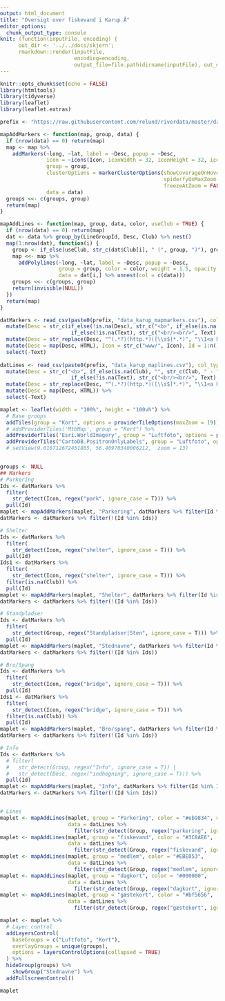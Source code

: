 ```yaml
---
output: html_document
title: "Oversigt over fiskevand i Karup Å"
editor_options: 
  chunk_output_type: console
knit: (function(inputFile, encoding) { 
      out_dir <- '../../docs/skjern';
      rmarkdown::render(inputFile,
                        encoding=encoding, 
                        output_file=file.path(dirname(inputFile), out_dir, 'skjern-kort.html')) })
---
```


<!-- File for generating the interactive map for MV-LF (run by GitHub Actions every hour) -->
<!-- Output is a html file in docs/mv-lf. -->

```r
knitr::opts_chunk$set(echo = FALSE)
library(htmltools)
library(tidyverse)
library(leaflet)
library(leaflet.extras)
```



<style>
  body {
      padding: 0 !important;
      margin: 0 !important;
  }
  .main-container {
    max-width: 4000px
  }
  .container-fluid {
      padding: 0 !important;
  }
  #header {
      display: none;
  }
</style>




```r
prefix <- "https://raw.githubusercontent.com/relund/riverdata/master/data/"

mapAddMarkers <- function(map, group, data) {
  if (nrow(data) == 0) return(map)
  map <- map %>% 
    addMarkers(~long, ~lat, label = ~Desc, popup = ~Desc,
               icon = ~icons(Icon, iconWidth = 32, iconHeight = 32, iconAnchorX = 16, iconAnchorY = 16), 
               group = group,
               clusterOptions = markerClusterOptions(showCoverageOnHover = FALSE, 
                                                     spiderfyOnMaxZoom = TRUE,
                                                     freezeAtZoom = FALSE),
               data = data)
  groups <<- c(groups, group)
  return(map)
}

mapAddLines <- function(map, group, data, color, useClub = TRUE) {
  if (nrow(data) == 0) return(map)
  dat <- data %>% group_by(LineGroupId, Desc, Club) %>% nest()
  map(1:nrow(dat), function(i) {
    group <- if_else(useClub, str_c(dat$Club[i], " (", group, ")"), group)
    map <<- map %>%
      addPolylines(~long, ~lat, label = ~Desc, popup = ~Desc,
                   group = group, color = color, weight = 1.5, opacity = 0.75,
                   data = dat[i,] %>% unnest(col = c(data)))
    groups <<- c(groups, group)
    return(invisible(NULL))
  })
  return(map)
}

datMarkers <- read_csv(paste0(prefix, "data_karup_mapmarkers.csv"), col_types = "fccddff") %>% 
  mutate(Desc = str_c(if_else(!is.na(Desc), str_c("<b>", if_else(is.na(Club), "", str_c(Club, " - ")), Desc, "</b>"), "", ""), 
                       if_else(!is.na(Text), str_c("<br/><br/>", Text), "", ""))) %>% 
  mutate(Desc = str_replace(Desc, "^(.*?)(http.*)([\\s$]*.*)", "\\1<a href='\\2'>\\2</a>\\3")) %>% 
  mutate(Desc = map(Desc, HTML), Icon = str_c("www/", Icon), Id = 1:n()) %>% 
  select(-Text) 
  
datLines <- read_csv(paste0(prefix, "data_karup_maplines.csv"), col_types = "fccddif")  %>%  
  mutate(Desc = str_c("<b>", if_else(is.na(Club), "", str_c(Club, " - ")), if_else(!is.na(Desc), Desc, "", ""), "</b>",
                       if_else(!is.na(Text), str_c("<br/><br/>", Text), "", ""))) %>% 
  mutate(Desc = str_replace(Desc, "^(.*?)(http.*)([\\s$]*.*)", "\\1<a href='\\2'>\\2</a>\\3")) %>% 
  mutate(Desc = map(Desc, HTML)) %>% 
  select(-Text) 

maplet <- leaflet(width = "100%", height = "100vh") %>%
  # Base groups
  addTiles(group = "Kort", options = providerTileOptions(maxZoom = 19)) %>%
  # addProviderTiles('MtbMap', group = "Kort") %>%
  addProviderTiles('Esri.WorldImagery', group = "Luftfoto", options = providerTileOptions(maxZoom = 19)) %>%  
  addProviderTiles("CartoDB.PositronOnlyLabels", group = "Luftfoto", options = providerTileOptions(maxZoom = 19))
  # setView(9.016712672451805, 56.40970340006212,  zoom = 13)


groups <- NULL
## Markers
# Parkering
Ids <- datMarkers %>%
  filter(
    str_detect(Icon, regex("park", ignore_case = T))) %>%
  pull(Id)
maplet <- mapAddMarkers(maplet, "Parkering", datMarkers %>% filter(Id %in% Ids))
datMarkers <- datMarkers %>% filter(!(Id %in% Ids))

# Shelter
Ids <- datMarkers %>%
  filter(
    str_detect(Icon, regex("shelter", ignore_case = T))) %>%
  pull(Id)
Ids1 <- datMarkers %>%
  filter(
    str_detect(Icon, regex("shelter", ignore_case = T))) %>%
  filter(is.na(Club)) %>% 
  pull(Id)
maplet <- mapAddMarkers(maplet, "Shelter", datMarkers %>% filter(Id %in% Ids1))
datMarkers <- datMarkers %>% filter(!(Id %in% Ids))

# Standpladser
Ids <- datMarkers %>%
  filter(
    str_detect(Group, regex("Standpladser|Sten", ignore_case = T))) %>%
  pull(Id)
maplet <- mapAddMarkers(maplet, "Stednavne", datMarkers %>% filter(Id %in% Ids))
datMarkers <- datMarkers %>% filter(!(Id %in% Ids))

# Bro/Spang
Ids <- datMarkers %>%
  filter(
    str_detect(Icon, regex("bridge", ignore_case = T))) %>%
  pull(Id)
Ids1 <- datMarkers %>%
  filter(
    str_detect(Icon, regex("bridge", ignore_case = T))) %>%
  filter(is.na(Club)) %>% 
  pull(Id)
maplet <- mapAddMarkers(maplet, "Bro/spang", datMarkers %>% filter(Id %in% Ids1))
datMarkers <- datMarkers %>% filter(!(Id %in% Ids))

# Info
Ids <- datMarkers %>%
  # filter(
  #   str_detect(Group, regex("Info", ignore_case = T)) |
  #   str_detect(Desc, regex("indhegning", ignore_case = T))) %>% 
  pull(Id)
maplet <- mapAddMarkers(maplet, "Info", datMarkers %>% filter(Id %in% Ids))
datMarkers <- datMarkers %>% filter(!(Id %in% Ids))


# Lines
maplet <- mapAddLines(maplet, group = "Parkering", color = "#eb9834", useClub = FALSE,
                      data = datLines %>% 
                        filter(str_detect(Group, regex("parkering", ignore_case = T))))
maplet <- mapAddLines(maplet, group = "fiskevand", color = "#3C8AE6",
                      data = datLines %>% 
                        filter(str_detect(Group, regex("fiskevand", ignore_case = T))))
maplet <- mapAddLines(maplet, group = "medlem", color = "#EBE053",
                      data = datLines %>% 
                        filter(str_detect(Group, regex("medlem", ignore_case = T))))
maplet <- mapAddLines(maplet, group = "dagkort", color = "#000000",
                      data = datLines %>% 
                        filter(str_detect(Group, regex("dagkort", ignore_case = T))))
maplet <- mapAddLines(maplet, group = "gæstekort", color = "#bf5656",
                      data = datLines %>% 
                        filter(str_detect(Group, regex("gæstekort", ignore_case = T))))

maplet <- maplet %>%
  # Layer control
  addLayersControl(
    baseGroups = c("Luftfoto", "Kort"),
    overlayGroups = unique(groups),
    options = layersControlOptions(collapsed = TRUE)
  ) %>%
  hideGroup(groups) %>%
    showGroup("Stednavne") %>%
  addFullscreenControl()
```

```r
maplet
```

